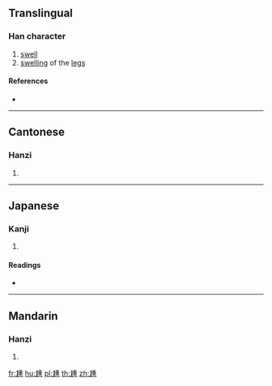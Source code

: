==Translingual==

===Han character===
{{Han char|rn=43|rad=尢|as=09|sn=12|four=42011|canj=KUHJG|ids=⿺尢重}}

# [[swell]]
# [[swelling]] of the [[leg]]s

====References====
* {{Han ref|kx=0299.010|dkj=07594|dj=0954.150|hdz=10555.080|uh=5C30|ud=23600|bh=D8D8|bd=55512}}

----

==Cantonese==

===Hanzi===
{{yue-hanzi|jyut=[[zung1]], [[zung2]]|y=jung1, jung2}}

# {{defn|lang=yue|sort=尢09}}

----

==Japanese==

===Kanji===
{{ja-kanji|grade=|rs=尢09}}

# {{defn|lang=ja|sort=尢09}}

====Readings====
* {{ja-readings|on=[[しょう]] (shō), [[じゅ]] (ju)|kun=}}

----

==Mandarin==

===Hanzi===
{{cmn-hanzi|pin=[[zhǒng]] ([[zhong3]]), [[chě]] ([[che3]])|wg=chung<sup>3</sup>, ch'e<sup>3</sup>}}

# {{defn|lang=cmn|sort=尢09}}

[[fr:尰]]
[[hu:尰]]
[[pl:尰]]
[[th:尰]]
[[zh:尰]]